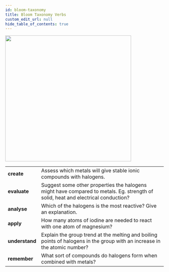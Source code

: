 ```yaml
---
id: bloom-taxonomy
title: Bloom Taxonomy Verbs
custom_edit_url: null
hide_table_of_contents: true
---
```



<img src={bloom} width='400' />
<br />
<table>
  <tr>
    <td>
      <strong>create</strong>
    </td>
    <td>
      Assess which metals will give stable ionic compounds with halogens.
    </td>
  </tr>
  <tr>
    <td>
      <strong>evaluate</strong>
    </td>
    <td>
    Suggest some other properties the halogens might have compared to metals. Eg. strength of solid, heat and electrical conduction?
    </td>
  </tr>
  <tr>
    <td>
      <strong>analyse</strong>
    </td>
    <td>
      Which of the halogens is the most reactive? Give an explanation.
    </td>
  </tr>
  <tr>
    <td>
      <strong>apply</strong>
    </td>
    <td>
      How many atoms of iodine are needed to react with one atom of magnesium?
    </td>
  </tr>
  <tr>
    <td>
      <strong>understand</strong>
    </td>
    <td>
      Explain the group trend at the melting and boiling points of halogens in the group with an increase in the atomic number?
    </td>
  </tr>
  <tr>
    <td>
      <strong>remember</strong>
    </td>
    <td>What sort of compounds do halogens form when combined with metals?</td>
  </tr>
</table>
